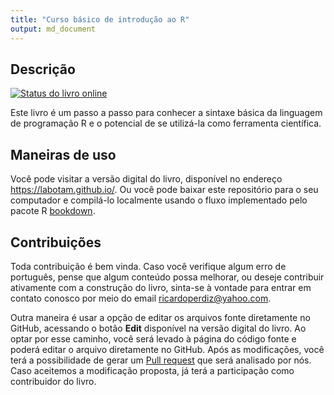 ```yaml
---
title: "Curso básico de introdução ao R"
output: md_document
---
```


## Descrição

<!-- badges: start -->
[![Status do livro online](https://github.com/LABOTAM/LABOTAM.github.io/workflows/renderbook/badge.svg)](https://github.com/LABOTAM/LABOTAM.github.io/actions)
<!-- badges: end -->

Este livro é um passo a passo para conhecer a sintaxe básica da linguagem de programação R e o potencial de se utilizá-la como ferramenta científica.  

## Maneiras de uso

Você pode visitar a versão digital do livro, disponível no endereço [https://labotam.github.io/](https://labotam.github.io/).
Ou você pode baixar este repositório para o seu computador e compilá-lo localmente usando o fluxo implementado pelo pacote R [bookdown](https://bookdown.org/yihui/bookdown/).  

## Contribuições

Toda contribuição é bem vinda.
Caso você verifique algum erro de português, pense que algum conteúdo possa melhorar, ou deseje contribuir ativamente com a construção do livro, sinta-se à vontade para entrar em contato conosco por meio do email <ricardoperdiz@yahoo.com>.  

Outra maneira é usar a opção de editar os arquivos fonte diretamente no GitHub, acessando o botão **Edit** disponível na versão digital do livro. Ao optar por esse caminho, você será levado à página do código fonte e poderá editar o arquivo diretamente no GitHub.
Após as modificações, você terá a possibilidade de gerar um [Pull request](https://guides.github.com/activities/hello-world/#pr) que será analisado por nós. Caso aceitemos a modificação proposta, já terá a participação como contribuidor do livro.  

